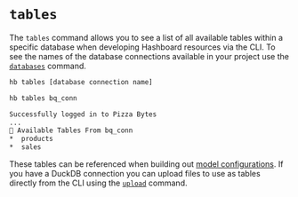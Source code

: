 
# `tables`

The `tables` command allows you to see a list of all available tables within a specific database when developing Hashboard resources via the CLI. To see the names of the database connections available in your project use the [`databases`](./databases) command.

```bash copy
hb tables [database connection name]
```

```bash filename="Example usage" copy
hb tables bq_conn

Successfully logged in to Pizza Bytes
...
📂 Available Tables From bq_conn
*  products
*  sales

```

These tables can be referenced when building out [model configurations](/docs/data-ops/config-schema/data-models). If you have a DuckDB connection you can upload files to use as tables directly from the CLI using the [`upload`](./upload) command.
